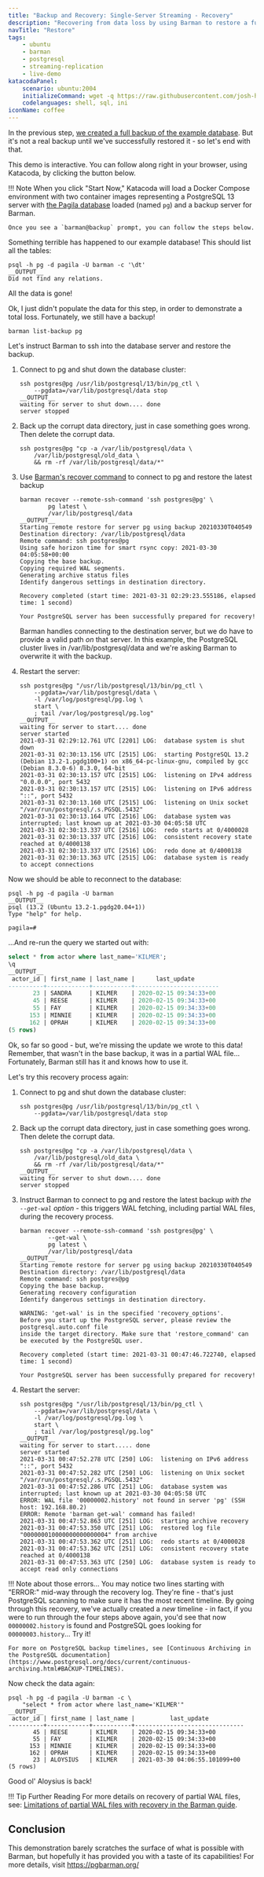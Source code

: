 ```yaml
---
title: "Backup and Recovery: Single-Server Streaming - Recovery"
description: "Recovering from data loss by using Barman to restore a full backup remotely"
navTitle: "Restore"
tags:
    - ubuntu
    - barman
    - postgresql
    - streaming-replication
    - live-demo
katacodaPanel:
    scenario: ubuntu:2004
    initializeCommand: wget -q https://raw.githubusercontent.com/josh-heyer/barmantutorial/main/step04-restore/docker-compose.yaml ; docker-compose up -d ; clear ; docker exec -it -u barman backup /bin/bash
    codelanguages: shell, sql, ini
iconName: coffee
---
```


In the previous step, [we created a full backup of the example database](step03-backup). But it's not a real backup until we've successfully restored it - so let's end with that. 

This demo is interactive. You can follow along right in your browser, using Katacoda, by clicking the button below.

!!! Note
    When you click "Start Now," Katacoda will load a Docker Compose environment with two container images representing a
    PostgreSQL 13 server with [the Pagila database](https://github.com/devrimgunduz/pagila) loaded (named `pg`)
    and a backup server for Barman.    
    
    Once you see a `barman@backup` prompt, you can follow the steps below.

<KatacodaPanel />

Something terrible has happened to our example database! This should list all the tables:

```shell
psql -h pg -d pagila -U barman -c '\dt'
__OUTPUT__
Did not find any relations.
```

All the data is gone! 

Ok, I just didn't populate the data for this step, in order to demonstrate a total loss. Fortunately, we still have a backup!

```shell
barman list-backup pg
```

Let's instruct Barman to ssh into the database server and restore the backup. 

1. Connect to pg and shut down the database cluster:

    ```shell
    ssh postgres@pg /usr/lib/postgresql/13/bin/pg_ctl \
        --pgdata=/var/lib/postgresql/data stop
    __OUTPUT__
    waiting for server to shut down.... done
    server stopped
    ```

2. Back up the corrupt data directory, just in case something goes wrong. Then delete the corrupt data.

    ```shell
    ssh postgres@pg "cp -a /var/lib/postgresql/data \
        /var/lib/postgresql/old_data \
        && rm -rf /var/lib/postgresql/data/*"
    ```

3. Use [Barman's recover command](http://docs.pgbarman.org/release/2.12/#recover) to connect to pg and restore the latest backup 

    ```shell
    barman recover --remote-ssh-command 'ssh postgres@pg' \
            pg latest \
            /var/lib/postgresql/data
    __OUTPUT__
    Starting remote restore for server pg using backup 20210330T040549
    Destination directory: /var/lib/postgresql/data
    Remote command: ssh postgres@pg
    Using safe horizon time for smart rsync copy: 2021-03-30 04:05:58+00:00
    Copying the base backup.
    Copying required WAL segments.
    Generating archive status files
    Identify dangerous settings in destination directory.

    Recovery completed (start time: 2021-03-31 02:29:23.555186, elapsed time: 1 second)

    Your PostgreSQL server has been successfully prepared for recovery!
    ```

    Barman handles connecting to the destination server, but we do have to provide a valid path *on* that server. In this example, the PostgreSQL cluster lives in /var/lib/postgresql/data and we're asking Barman to overwrite it with the backup.

4. Restart the server:

    ```shell
    ssh postgres@pg "/usr/lib/postgresql/13/bin/pg_ctl \
        --pgdata=/var/lib/postgresql/data \
        -l /var/log/postgresql/pg.log \
        start \
        ; tail /var/log/postgresql/pg.log"
    __OUTPUT__
    waiting for server to start.... done
    server started
    2021-03-31 02:29:12.761 UTC [2201] LOG:  database system is shut down
    2021-03-31 02:30:13.156 UTC [2515] LOG:  starting PostgreSQL 13.2 (Debian 13.2-1.pgdg100+1) on x86_64-pc-linux-gnu, compiled by gcc (Debian 8.3.0-6) 8.3.0, 64-bit
    2021-03-31 02:30:13.157 UTC [2515] LOG:  listening on IPv4 address "0.0.0.0", port 5432
    2021-03-31 02:30:13.157 UTC [2515] LOG:  listening on IPv6 address "::", port 5432
    2021-03-31 02:30:13.160 UTC [2515] LOG:  listening on Unix socket "/var/run/postgresql/.s.PGSQL.5432"
    2021-03-31 02:30:13.164 UTC [2516] LOG:  database system was interrupted; last known up at 2021-03-30 04:05:58 UTC
    2021-03-31 02:30:13.337 UTC [2516] LOG:  redo starts at 0/4000028
    2021-03-31 02:30:13.337 UTC [2516] LOG:  consistent recovery state reached at 0/4000138
    2021-03-31 02:30:13.337 UTC [2516] LOG:  redo done at 0/4000138
    2021-03-31 02:30:13.363 UTC [2515] LOG:  database system is ready to accept connections
    ```

Now we should be able to reconnect to the database:

```shell
psql -h pg -d pagila -U barman
__OUTPUT__
psql (13.2 (Ubuntu 13.2-1.pgdg20.04+1))
Type "help" for help.

pagila=#
```

...And re-run the query we started out with:

```sql
select * from actor where last_name='KILMER';
\q
__OUTPUT__
 actor_id | first_name | last_name |      last_update       
----------+------------+-----------+------------------------
       23 | SANDRA     | KILMER    | 2020-02-15 09:34:33+00
       45 | REESE      | KILMER    | 2020-02-15 09:34:33+00
       55 | FAY        | KILMER    | 2020-02-15 09:34:33+00
      153 | MINNIE     | KILMER    | 2020-02-15 09:34:33+00
      162 | OPRAH      | KILMER    | 2020-02-15 09:34:33+00
(5 rows)
```

Ok, so far so good - but, we're missing the update we wrote to this data! Remember, that wasn't in the base backup, it was in a partial WAL file... Fortunately, Barman still has it and knows how to use it. 

Let's try this recovery process again:

1. Connect to pg and shut down the database cluster:

    ```shell
    ssh postgres@pg /usr/lib/postgresql/13/bin/pg_ctl \
        --pgdata=/var/lib/postgresql/data stop
    ```

2. Back up the corrupt data directory, just in case something goes wrong. Then delete the corrupt data.

    ```shell
    ssh postgres@pg "cp -a /var/lib/postgresql/data \
        /var/lib/postgresql/old_data \
        && rm -rf /var/lib/postgresql/data/*"
    __OUTPUT__
    waiting for server to shut down.... done
    server stopped
    ```

3. Instruct Barman to connect to pg and restore the latest backup *with the `--get-wal` option* - this triggers WAL fetching, including partial WAL files, during the recovery process.
    ```shell
    barman recover --remote-ssh-command 'ssh postgres@pg' \
            --get-wal \
            pg latest \
            /var/lib/postgresql/data
    __OUTPUT__
    Starting remote restore for server pg using backup 20210330T040549
    Destination directory: /var/lib/postgresql/data
    Remote command: ssh postgres@pg
    Copying the base backup.
    Generating recovery configuration
    Identify dangerous settings in destination directory.

    WARNING: 'get-wal' is in the specified 'recovery_options'.
    Before you start up the PostgreSQL server, please review the postgresql.auto.conf file
    inside the target directory. Make sure that 'restore_command' can be executed by the PostgreSQL user.

    Recovery completed (start time: 2021-03-31 00:47:46.722740, elapsed time: 1 second)

    Your PostgreSQL server has been successfully prepared for recovery!
    ```

4. Restart the server:

    ```shell
    ssh postgres@pg "/usr/lib/postgresql/13/bin/pg_ctl \
        --pgdata=/var/lib/postgresql/data \
        -l /var/log/postgresql/pg.log \
        start \
        ; tail /var/log/postgresql/pg.log"
    __OUTPUT__
    waiting for server to start..... done
    server started
    2021-03-31 00:47:52.278 UTC [250] LOG:  listening on IPv6 address "::", port 5432
    2021-03-31 00:47:52.282 UTC [250] LOG:  listening on Unix socket "/var/run/postgresql/.s.PGSQL.5432"
    2021-03-31 00:47:52.286 UTC [251] LOG:  database system was interrupted; last known up at 2021-03-30 04:05:58 UTC
    ERROR: WAL file '00000002.history' not found in server 'pg' (SSH host: 192.168.80.2)
    ERROR: Remote 'barman get-wal' command has failed!
    2021-03-31 00:47:52.863 UTC [251] LOG:  starting archive recovery
    2021-03-31 00:47:53.350 UTC [251] LOG:  restored log file "000000010000000000000004" from archive
    2021-03-31 00:47:53.362 UTC [251] LOG:  redo starts at 0/4000028
    2021-03-31 00:47:53.362 UTC [251] LOG:  consistent recovery state reached at 0/4000138
    2021-03-31 00:47:53.363 UTC [250] LOG:  database system is ready to accept read only connections    
    ```

!!! Note about those errors...
    You may notice two lines starting with "ERROR:" mid-way through the recovery log. They're fine - that's just PostgreSQL scanning to make sure it has the most recent timeline.
    By going through this recovery, we've actually created a *new* timeline - in fact, if you were to run through the four steps above again, you'd see that now `00000002.history` is found and PostgreSQL goes looking for `00000003.history`... Try it!

    For more on PostgreSQL backup timelines, see [Continuous Archiving in the PostgreSQL documentation](https://www.postgresql.org/docs/current/continuous-archiving.html#BACKUP-TIMELINES).

Now check the data again:

```shell
psql -h pg -d pagila -U barman -c \
    "select * from actor where last_name='KILMER'"
__OUTPUT__
 actor_id | first_name | last_name |          last_update          
----------+------------+-----------+-------------------------------
       45 | REESE      | KILMER    | 2020-02-15 09:34:33+00
       55 | FAY        | KILMER    | 2020-02-15 09:34:33+00
      153 | MINNIE     | KILMER    | 2020-02-15 09:34:33+00
      162 | OPRAH      | KILMER    | 2020-02-15 09:34:33+00
       23 | ALOYSIUS   | KILMER    | 2021-03-30 04:06:55.101099+00
(5 rows)
```

Good ol' Aloysius is back!

!!! Tip Further Reading
    For more details on recovery of partial WAL files, see: [Limitations of partial WAL files with recovery in the Barman guide](http://docs.pgbarman.org/release/2.12/index.html#limitations-of-partial-wal-files-with-recovery).

## Conclusion

This demonstration barely scratches the surface of what is possible with Barman, but hopefully it has provided you with a taste of its capabilities! For more details, visit https://pgbarman.org/
